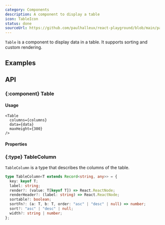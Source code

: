 ```yaml
---
category: Components
description: A component to display a table
icon: TableIcon
status: done
sourceUrl: https://github.com/paulhalleux/react-playground/blob/main/packages/playground/src/components/Table/Table.tsx
---
```


`Table` is a component to display data in a table. It supports sorting and custom rendering.

## Examples

<Example name="Table/SimpleTable" />
<Example name="Table/CustomRendering" />

## API

### \{:component} Table

#### Usage

```tsx
<Table
  columns={columns}
  data={data}
  maxHeight={300}
/>
```

#### Properties

<Properties component="Table" />

### \{:type} TableColumn

`TableColumn` is a type that describes the columns of the table.

```typescript
type TableColumn<T extends Record<string, any>> = {
  key: keyof T;
  label: string;
  render?: (value: T[keyof T]) => React.ReactNode;
  renderHeader?: (label: string) => React.ReactNode;
  sortable?: boolean;
  sortFn?: (a: T, b: T, order: "asc" | "desc" | null) => number;
  sort?: "asc" | "desc" | null;
  width?: string | number;
};
```